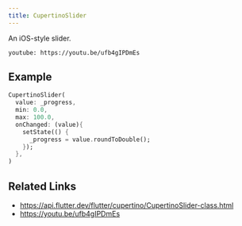 ```yaml
---
title: CupertinoSlider
---
```


An iOS-style slider.

`youtube: https://youtu.be/ufb4gIPDmEs`

## Example

```dart liveslice=CupertinoSlider
CupertinoSlider(
  value: _progress,
  min: 0.0,
  max: 100.0,
  onChanged: (value){
    setState(() {
      _progress = value.roundToDouble();
    });
  },
)
```

## Related Links

- https://api.flutter.dev/flutter/cupertino/CupertinoSlider-class.html
- https://youtu.be/ufb4gIPDmEs

